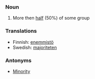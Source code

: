 ===Noun===
#More then [[half]] (50%) of some group

===Translations===
*Finnish: [[enemmistö]]
*Swedish: [[majoriteten]]

===Antonyms===
*[[Minority]]